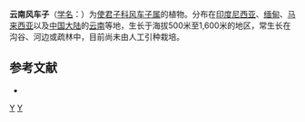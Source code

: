 {{Speciesbox
| genus = Combretum
| species = yunnanense
| authority = Exell
}}

'''云南风车子'''（[[学名|学名]]：{{lang|la|''Combretum yunnanense''}}）为[[使君子科|使君子科]][[风车子属|风车子属]]的植物。分布在[[印度尼西亚|印度尼西亚]]、[[缅甸|缅甸]]、[[马来西亚|马来西亚]]以及[[中国大陆|中国大陆]]的[[云南|云南]]等地，生长于海拔500米至1,600米的地区，常生长在沟谷、河边或疏林中，目前尚未由人工引种栽培。

== 参考文献 ==
<div class="references-small">
* {{cite web| url =http://www.bioinfo.cn/db05/KmzwSpecies.php?action=view&id=2774| title =云南风车子| work =《中国高等植物数据库全库》| publisher =中国科学院微生物研究所| author =昆明植物研究所| accessdate =2009-02-23| deadurl =yes| archiveurl =https://web.archive.org/web/20160305024804/http://www.bioinfo.cn/db05/KmzwSpecies.php?action=view&id=2774| archivedate =2016-03-05}}
</div>

{{taxonbar}}

[[Category:云南植物|Y]]
[[Category:风车子属|Y]]